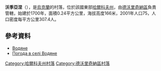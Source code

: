 {{coord|49|56|25|N|37|34|50|E|scale:100000_region:UA|display=title}}

'''沃季亞涅'''（{{lang-uk|Водяне}}），是[[烏克蘭|烏克蘭]]的村落，位於該國東部[[哈爾科夫州|哈爾科夫州]]，由[[德沃里奇納區|德沃里奇納區]]負責管轄，始建於1700年，面積0.24平方公里，海拔高度166米，2001年人口75，人口密度每平方公里307.4人。

==參考資料==
* [http://w1.c1.rada.gov.ua/pls/z7502/A005?rdat1=09.01.2009&rf7571=32905 Водяне]
* [http://weather.in.ua/ua/har'kovskaja/4284 Погода в селі Водяне] {{Wayback|url=http://weather.in.ua/ua/har%27kovskaja/4284 |date=20160323024933 }}

{{DEFAULTSORT:Водяне}}
[[Category:哈爾科夫州村落|Category:哈爾科夫州村落]]
[[Category:德沃里奇納區村落|Category:德沃里奇納區村落]]


{{Kharkiv-geo-stub}}